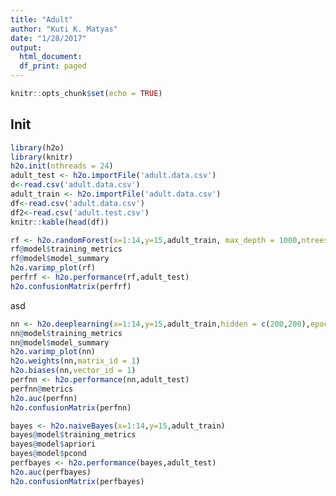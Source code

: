```yaml
---
title: "Adult"
author: "Kuti K. Matyas"
date: "1/28/2017"
output: 
  html_document:
  df_print: paged
---
```


```r
knitr::opts_chunk$set(echo = TRUE)
```

## Init


```r
library(h2o)
library(knitr)
h2o.init(nthreads = 24)
adult_test <- h2o.importFile('adult.data.csv')
d<-read.csv('adult.data.csv')
adult_train <- h2o.importFile('adult.data.csv')
df<-read.csv('adult.data.csv')
df2<-read.csv('adult.test.csv')
knitr::kable(head(df))
```



```r
rf <- h2o.randomForest(x=1:14,y=15,adult_train, max_depth = 1000,ntrees = 100)#,nfolds = 5) 
rf@model$training_metrics
rf@model$model_summary
h2o.varimp_plot(rf)
perfrf <- h2o.performance(rf,adult_test)
h2o.confusionMatrix(perfrf)
```

asd
```r
nn <- h2o.deeplearning(x=1:14,y=15,adult_train,hidden = c(200,200),epochs = 1000,diagnostics=TRUE,variable_importances = TRUE,model_id = "nn200_200_10k_oh",export_weights_and_biases=TRUE,categorical_encoding = "OneHotInternal",stopping_rounds=5,stopping_metric = "AUC")
nn@model$training_metrics
nn@model$model_summary
h2o.varimp_plot(nn)
h2o.weights(nn,matrix_id = 1)
h2o.biases(nn,vector_id = 1)
perfnn <- h2o.performance(nn,adult_test)
perfnn@metrics
h2o.auc(perfnn)
h2o.confusionMatrix(perfnn)
```

 
 
```r
bayes <- h2o.naiveBayes(x=1:14,y=15,adult_train)
bayes@model$training_metrics
bayes@model$apriori
bayes@model$pcond
perfbayes <- h2o.performance(bayes,adult_test)
h2o.auc(perfbayes)
h2o.confusionMatrix(perfbayes)
```
 
 
 
